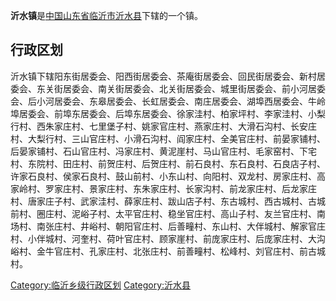 '''沂水镇'''是[[中华人民共和国|中国]][[山东省|山东省]][[临沂市|临沂市]][[沂水县|沂水县]]下辖的一个镇。

== 行政区划 ==

沂水镇下辖阳东街居委会、阳西街居委会、茶庵街居委会、回民街居委会、新村居委会、东关街居委会、南关街居委会、北关街居委会、城里街居委会、前小河居委会、后小河居委会、东皋居委会、长虹居委会、南庄居委会、湖埠西居委会、牛岭埠居委会、前埠东居委会、后埠东居委会、徐家洼村、柏家坪村、李家洼村、小梨行村、西朱家庄村、七里堡子村、姚家官庄村、燕家庄村、大滑石沟村、长安庄村、大梨行村、三山官庄村、小滑石沟村、阎家庄村、全美官庄村、前晏家铺村、后晏家铺村、石山官庄村、冯家庄村、黄泥崖村、马山官庄村、毛家窑村、下宅村、东院村、田庄村、前贺庄村、后贺庄村、前石良村、东石良村、石良店子村、许家石良村、侯家石良村、鼓山前村、小东山村、向阳村、双龙村、房家庄村、高家岭村、罗家庄村、景家庄村、东朱家庄村、长家沟村、前龙家庄村、后龙家庄村、唐家庄子村、武家洼村、薛家庄村、跋山店子村、东古城村、西古城村、古城前村、圈庄村、泥峪子村、太平官庄村、稳坐官庄村、高山子村、友兰官庄村、南场村、南张庄村、井峪村、朝阳官庄村、后善疃村、东山村、大伴城村、解家官庄村、小伴城村、河奎村、荷叶官庄村、顾家崖村、前庞家庄村、后庞家庄村、大沟峪村、金牛官庄村、孔家庄村、北张庄村、前善疃村、松峰村、刘官庄村、前古城村。

{{山东小作品}}
{{沂水县行政区划}}

[[Category:临沂乡级行政区划|Category:临沂乡级行政区划]]
[[Category:沂水县|Category:沂水县]]